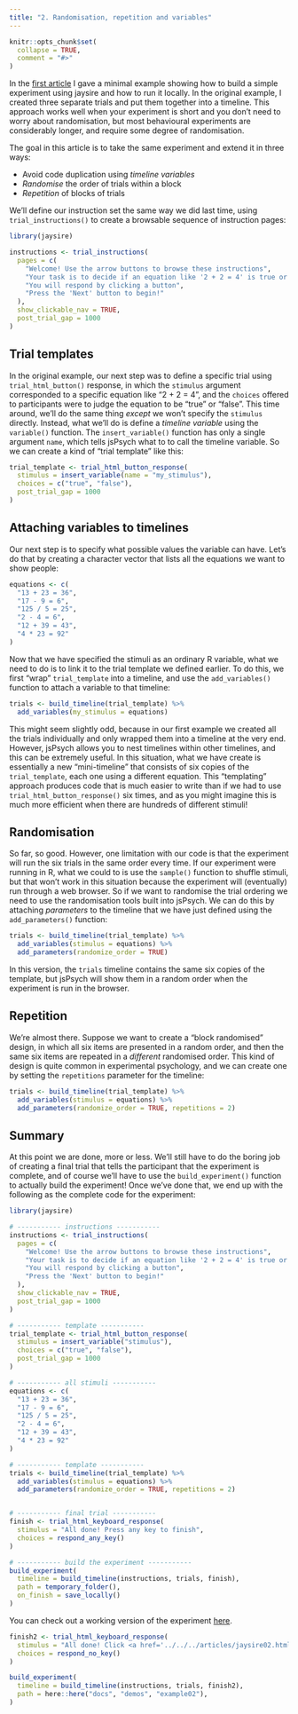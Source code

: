 ```yaml
---
title: "2. Randomisation, repetition and variables"
---
```


```r
knitr::opts_chunk$set(
  collapse = TRUE,
  comment = "#>"
)
```

In the [first article](jaysire01.html) I gave a minimal example showing how to build a simple experiment using jaysire and how to run it locally. In the original example, I created three separate trials and put them together into a timeline. This approach works well when your experiment is short and you don't need to worry about randomisation, but most behavioural experiments are considerably longer, and require some degree of randomisation. 

The goal in this article is to take the same experiment and extend it in three ways:

- Avoid code duplication using *timeline variables*
- *Randomise* the order of trials within a block
- *Repetition* of blocks of trials

We'll define our instruction set the same way we did last time, using `trial_instructions()` to create a browsable sequence of instruction pages:

```r
library(jaysire)

instructions <- trial_instructions(
  pages = c(
    "Welcome! Use the arrow buttons to browse these instructions",
    "Your task is to decide if an equation like '2 + 2 = 4' is true or false",
    "You will respond by clicking a button",
    "Press the 'Next' button to begin!"
  ),
  show_clickable_nav = TRUE,
  post_trial_gap = 1000
)
```


## Trial templates 

In the original example, our next step was to define a specific trial using `trial_html_button()` response, in which the `stimulus` argument corresponded to a specific equation like "2 + 2 = 4", and the `choices` offered to participants were to judge the equation to be "true" or "false". This time around, we'll do the same thing *except* we won't specify the `stimulus` directly. Instead, what we'll do is define a *timeline variable* using the `variable()` function. The `insert_variable()` function has only a single argument `name`, which tells jsPsych what to to call the timeline variable. So we can create a kind of "trial template" like this:

```r
trial_template <- trial_html_button_response(
  stimulus = insert_variable(name = "my_stimulus"),
  choices = c("true", "false"),
  post_trial_gap = 1000
)
```

## Attaching variables to timelines

Our next step is to specify what possible values the variable can have. Let's do that by creating a character vector that lists all the equations we want to show people:

```r
equations <- c(
  "13 + 23 = 36",  
  "17 - 9 = 6", 
  "125 / 5 = 25", 
  "2 - 4 = 6", 
  "12 + 39 = 43", 
  "4 * 23 = 92"
)
```

Now that we have specified the stimuli as an ordinary R variable, what we need to do is to link it to the trial template we defined earlier. To do this, we first "wrap" `trial_template` into a timeline, and use the `add_variables()` function to attach a variable to that timeline:

```r
trials <- build_timeline(trial_template) %>%
  add_variables(my_stimulus = equations)
```

This might seem slightly odd, because in our first example we created all the trials individually and only wrapped them into a timeline at the very end. However, jsPsych allows you to nest timelines within other timelines, and this can be extremely useful. In this situation, what we have create is essentially a new "mini-timeline" that consists of six copies of the `trial_template`, each one using a different equation. This "templating" approach produces code that is much easier to write than if we had to use `trial_html_button_response()` six times, and as you might imagine this is much more efficient when there are hundreds of different stimuli!

## Randomisation

So far, so good. However, one limitation with our code is that the experiment will run the six trials in the same order every time. If our experiment were running in R, what we could to is use the `sample()` function to shuffle stimuli, but that won't work in this situation because the experiment will (eventually) run through a web browser. So if we want to randomise the trial ordering we need to use the randomisation tools built into jsPsych. We can do this by attaching *parameters* to the timeline that we have just defined using the `add_parameters()` function:

```r
trials <- build_timeline(trial_template) %>%
  add_variables(stimulus = equations) %>%
  add_parameters(randomize_order = TRUE)
```

In this version, the `trials` timeline contains the same six copies of the template, but jsPsych will show them in a random order when the experiment is run in the browser. 

## Repetition

We're almost there. Suppose we want to create a "block randomised" design, in which all six items are presented in a random order, and then the same six items are repeated in a *different* randomised order. This kind of design is quite common in experimental psychology, and we can create one by setting the `repetitions` parameter for the timeline:

```r
trials <- build_timeline(trial_template) %>%
  add_variables(stimulus = equations) %>%
  add_parameters(randomize_order = TRUE, repetitions = 2)
```


## Summary

At this point we are done, more or less. We'll still have to do the boring job of creating a final trial that tells the participant that the experiment is complete, and of course we'll have to use the `build_experiment()` function to actually build the experiment! Once we've done that, we end up with the following as the complete code for the experiment:

```r
library(jaysire)

# ----------- instructions -----------
instructions <- trial_instructions(
  pages = c(
    "Welcome! Use the arrow buttons to browse these instructions",
    "Your task is to decide if an equation like '2 + 2 = 4' is true or false",
    "You will respond by clicking a button",
    "Press the 'Next' button to begin!"
  ),
  show_clickable_nav = TRUE,
  post_trial_gap = 1000
)

# ----------- template -----------
trial_template <- trial_html_button_response(
  stimulus = insert_variable("stimulus"),
  choices = c("true", "false"),
  post_trial_gap = 1000
)

# ----------- all stimuli -----------
equations <- c(
  "13 + 23 = 36",  
  "17 - 9 = 6", 
  "125 / 5 = 25", 
  "2 - 4 = 6", 
  "12 + 39 = 43", 
  "4 * 23 = 92"
)

# ----------- template -----------
trials <- build_timeline(trial_template) %>%
  add_variables(stimulus = equations) %>%
  add_parameters(randomize_order = TRUE, repetitions = 2)


# ----------- final trial -----------
finish <- trial_html_keyboard_response(
  stimulus = "All done! Press any key to finish",
  choices = respond_any_key()
)

# ----------- build the experiment -----------
build_experiment(
  timeline = build_timeline(instructions, trials, finish),
  path = temporary_folder(),
  on_finish = save_locally()
)
```


You can check out a working version of the experiment [here](../demos/example02/experiment/index.html).

```r
finish2 <- trial_html_keyboard_response(
  stimulus = "All done! Click <a href='../../../articles/jaysire02.html'>here</a> to return to the vignette.",
  choices = respond_no_key()
)

build_experiment(
  timeline = build_timeline(instructions, trials, finish2),
  path = here::here("docs", "demos", "example02"),
)
```


